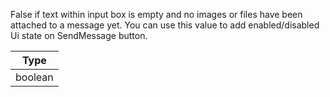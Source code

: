 False if text within input box is empty and no images or files have been attached to a message yet. You can use this value to add enabled/disabled Ui state on SendMessage button.

| Type |
| - |
| boolean |
